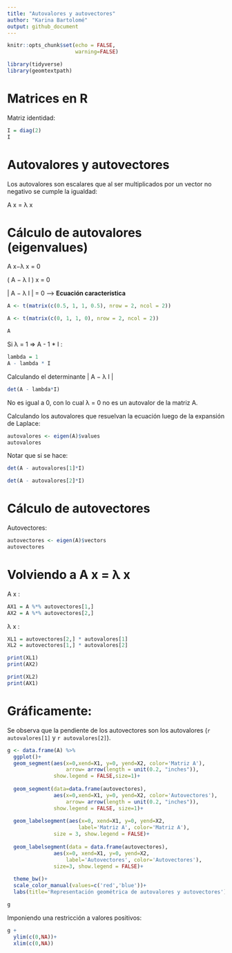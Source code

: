 ```yaml
---
title: "Autovalores y autovectores"
author: "Karina Bartolomé"
output: github_document
---
```


```r
knitr::opts_chunk$set(echo = FALSE,
                      warning=FALSE)
```


```r
library(tidyverse)
library(geomtextpath)
```

# Matrices en R

Matriz identidad:

```r
I = diag(2)
I
```

# Autovalores y autovectores

Los autovalores son escalares que al ser multiplicados por un vector no negativo se cumple la igualdad: 

A x = λ x

# Cálculo de autovalores (eigenvalues)

A x−λ x = 0  

( A − λ I ) x = 0

\| A − λ I \| = 0 --\> **Ecuación característica**

```r
A <- t(matrix(c(0.5, 1, 1, 0.5), nrow = 2, ncol = 2))

A <- t(matrix(c(0, 1, 1, 0), nrow = 2, ncol = 2))

A
```

Si λ = 1 =\> A - 1 \* I :

```r
lambda = 1
A - lambda * I
```

Calculando el determinante \| A − λ I \|

```r
det(A - lambda*I)
```

No es igual a 0, con lo cual λ = 0 no es un autovalor de la matriz A.

Calculando los autovalores que resuelvan la ecuación luego de la expansión de Laplace:

```r
autovalores <- eigen(A)$values
autovalores
```

Notar que si se hace:

```r
det(A - autovalores[1]*I)
```

```r
det(A - autovalores[2]*I)
```


# Cálculo de autovectores

Autovectores:

```r
autovectores <- eigen(A)$vectors
autovectores
```

# Volviendo a A x = λ x

A x : 

```r
AX1 = A %*% autovectores[1,]
AX2 = A %*% autovectores[2,]
```

λ x : 

```r
XL1 = autovectores[2,] * autovalores[1]
XL2 = autovectores[1,] * autovalores[2]
```

```r
print(XL1)
print(AX2)

print(XL2)
print(AX1)
```

# Gráficamente: 

Se observa que la pendiente de los autovectores son los autovalores (`r autovalores[1]` y `r autovalores[2]`). 

```r
g <- data.frame(A) %>% 
  ggplot()+
  geom_segment(aes(x=0,xend=X1, y=0, yend=X2, color='Matriz A'), 
                   arrow= arrow(length = unit(0.2, "inches")), 
               show.legend = FALSE,size=1)+
  
  geom_segment(data=data.frame(autovectores),
               aes(x=0,xend=X1, y=0, yend=X2, color='Autovectores'), 
                   arrow= arrow(length = unit(0.2, "inches")), 
               show.legend = FALSE, size=1)+
  
  geom_labelsegment(aes(x=0, xend=X1, y=0, yend=X2, 
                       label='Matriz A', color='Matriz A'),
               size = 3, show.legend = FALSE)+
  
  geom_labelsegment(data = data.frame(autovectores),
               aes(x=0, xend=X1, y=0, yend=X2, 
                   label='Autovectores', color='Autovectores'),
               size=3, show.legend = FALSE)+
  
  theme_bw()+
  scale_color_manual(values=c('red','blue'))+
  labs(title='Representación geométrica de autovalores y autovectores')

g
```


Imponiendo una restricción a valores positivos: 

```r
g +
  ylim(c(0,NA))+
  xlim(c(0,NA))
```









